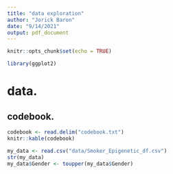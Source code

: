 ```yaml
---
title: "data exploration"
author: "Jorick Baron"
date: "9/14/2021"
output: pdf_document
---
```


```r
knitr::opts_chunk$set(echo = TRUE)

library(ggplot2)
```

# data.

## codebook.

```r
codebook <- read.delim("codebook.txt")
knitr::kable(codebook)
```

```r
my_data <- read.csv("data/Smoker_Epigenetic_df.csv")
str(my_data)
my_data$Gender <- toupper(my_data$Gender)

```
